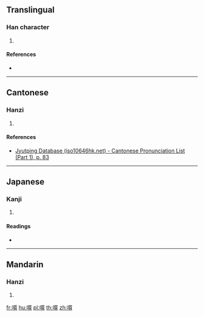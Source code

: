 ==Translingual==

===Han character===
{{Han char|rn=30|rad=口|as=12|sn=15|four=66086|canj=RWLC|ids=⿰口買}}

# {{defn|Han|sort=口12}}

====References====
* {{Han ref|kx=0206.220|dkj=04236|hdz=10683.130|uh=562A|ud=22058|bh=E547|bd=58695}}

----

==Cantonese==

===Hanzi===
{{yue-hanzi|jyut=[[maai5]]|y=maai5}}

# {{defn|lang=yue|sort=口12}}

====References====
* [http://www.iso10646hk.net/jp/document/download.jsp Jyutping Database (iso10646hk.net) - Cantonese Pronunciation List (Part 1), p. 83]

----

==Japanese==

===Kanji===
{{ja-kanji|grade=|rs=口12}}

# {{defn|lang=ja|sort=口12}}

====Readings====
* {{ja-readings|on=[[ばい]] (bai), [[め]] (me)|kun=}}

----

==Mandarin==

===Hanzi===
{{cmn-hanzi|pin=[[mǎi]] ([[mai3]]), [[chuài]] ([[chuai4]])|wg=mai<sup>3</sup>, ch'uai<sup>4</sup>}}

# {{defn|lang=cmn|sort=口12}}

[[fr:嘪]]
[[hu:嘪]]
[[pl:嘪]]
[[th:嘪]]
[[zh:嘪]]